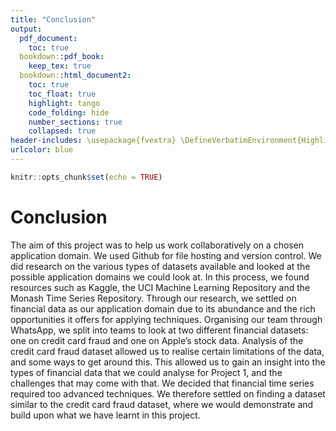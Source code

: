 ---
title: "Conclusion"
output:
  pdf_document:
    toc: true
  bookdown::pdf_book:
    keep_tex: true
  bookdown::html_document2:
    toc: true
    toc_float: true
    highlight: tango
    code_folding: hide
    number_sections: true
    collapsed: true
header-includes: \usepackage{fvextra} \DefineVerbatimEnvironment{Highlighting}{Verbatim}{breaklines,commandchars=\\\{\}}
urlcolor: blue
---


```{r setup, include=FALSE}
knitr::opts_chunk$set(echo = TRUE)
```
# Conclusion

The aim of this project was to help us work collaboratively on a chosen application domain. We used Github for file hosting and version control. We did research on the various types of datasets available and looked at the possible application domains we could look at. In this process, we found resources such as Kaggle, the UCI Machine Learning Repository and the Monash Time Series Repository. Through our research, we settled on financial data as our application domain due to its abundance and the rich opportunities it offers for applying techniques. Organising our team through WhatsApp, we split into teams to look at two different financial datasets: one on credit card fraud and one on Apple's stock data. Analysis of the credit card fraud dataset allowed us to realise certain limitations of the data, and some ways to get around this. This allowed us to gain an insight into the types of financial data that we could analyse for Project 1, and the challenges that may come with that. We decided that financial time series required too advanced techniques. We therefore settled on finding a dataset similar to the credit card fraud dataset, where we would demonstrate and build upon what we have learnt in this project.
